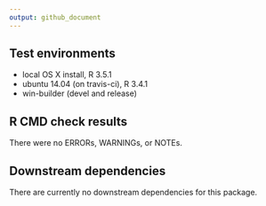 ```yaml
---
output: github_document
---
```


## Test environments
* local OS X install, R 3.5.1
* ubuntu 14.04 (on travis-ci), R 3.4.1
* win-builder (devel and release)

## R CMD check results
There were no ERRORs, WARNINGs, or NOTEs. 

## Downstream dependencies
There are currently no downstream dependencies for this package.
